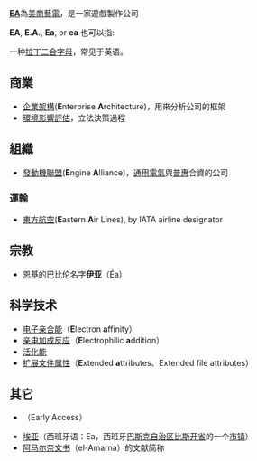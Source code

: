 {{wiktionary|EA|ea|ea.}}
{{不是|EUA}}
'''[[EA|EA]]'''為[[美商藝電|美商藝電]]，是一家遊戲製作公司

'''EA''', '''E.A.''', '''Ea''', or '''ea''' 也可以指:
{{TOC right}}

一种[[拉丁二合字母列表|拉丁二合字母]]，常见于英语。
==商業==
* [[企業架構|企業架構]]('''E'''nterprise '''A'''rchitecture)，用來分析公司的框架
* [[環境影響評估|環境影響評估]]，立法決策過程
==組織==
* [[發動機聯盟|發動機聯盟]]('''E'''ngine '''A'''lliance)，[[通用電氣|通用電氣]]與[[普惠|普惠]]合資的公司
===運輸===
* [[東方航空_(美國)|東方航空]]('''E'''astern '''A'''ir Lines), by IATA airline designator

==宗教==
* [[恩基|恩基]]的巴比伦名字'''伊亚'''（Éa）
==科学技术==
* [[电子亲合能|电子亲合能]]（'''E'''lectron '''a'''ffinity）
* [[亲电加成反应|亲电加成反应]]（'''E'''lectrophilic '''a'''ddition）
* [[活化能|活化能]]
* [[扩展文件属性|扩展文件属性]]（'''E'''xtended '''a'''ttributes、Extended file attributes）
==其它==
* {{tsl|en|Early access|搶先體驗}}（Early Access）
* [[埃亚|埃亚]]（西班牙语：Ea，西班牙[[巴斯克自治区|巴斯克自治区]][[比斯开省|比斯开省]]的一个[[市镇_(西班牙)|市镇]]）
* [[阿马尔奈文书|阿马尔奈文书]]（el-Amarna）的文献简称
{{disambig|cat=二字拉丁字母缩写消歧义}}